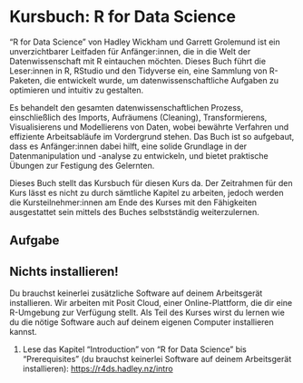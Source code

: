 # Kursbuch: R for Data Science

"R for Data Science" von Hadley Wickham und Garrett Grolemund ist ein unverzichtbarer Leitfaden für Anfänger:innen, die in die Welt der Datenwissenschaft mit R eintauchen möchten. Dieses Buch führt die Leser:innen in R, RStudio und den Tidyverse ein, eine Sammlung von R-Paketen, die entwickelt wurde, um datenwissenschaftliche Aufgaben zu optimieren und intuitiv zu gestalten. 

Es behandelt den gesamten datenwissenschaftlichen Prozess, einschließlich des Imports, Aufräumens (Cleaning), Transformierens, Visualisierens und Modellierens von Daten, wobei bewährte Verfahren und effiziente Arbeitsabläufe im Vordergrund stehen. Das Buch ist so aufgebaut, dass es Anfänger:innen dabei hilft, eine solide Grundlage in der Datenmanipulation und -analyse zu entwickeln, und bietet praktische Übungen zur Festigung des Gelernten. 

Dieses Buch stellt das Kursbuch für diesen Kurs da. Der Zeitrahmen für den Kurs lässt es nicht zu durch sämtliche Kapitel zu arbeiten, jedoch werden die Kursteilnehmer:innen am Ende des Kurses mit den Fähigkeiten ausgestattet sein mittels des Buches selbstständig weiterzulernen.

## Aufgabe

::: {.callout-warning}
## Nichts installieren!

Du brauchst keinerlei zusätzliche Software auf deinem Arbeitsgerät installieren. Wir arbeiten mit Posit Cloud, einer Online-Plattform, die dir eine R-Umgebung zur Verfügung stellt. Als Teil des Kurses wirst du lernen wie du die nötige Software auch auf deinem eigenen Computer installieren kannst.

:::

1. Lese das Kapitel "Introduction" von "R for Data Science" bis "Prerequisites" (du brauchst keinerlei Software auf deinem Arbeitsgerät installieren): <https://r4ds.hadley.nz/intro>

